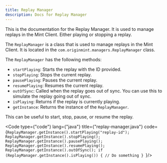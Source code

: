 ```yaml
---
title: Replay Manager
description: Docs for Replay Manager
---
```



This is the documentation for the Replay Manager.
It is used to manage replays in the Mint Client.
Either playing or stopping a replay.

The `ReplayManager` is a class that is used to manage replays in the Mint Client.
It is located in the `com.originmint.managers.ReplayManager` class.

The `ReplayManager` has the following methods:
- `startPlaying`: Starts the replay with the ID provided.
- `stopPlaying`: Stops the current replay.
- `pausePlaying`: Pauses the current replay.
- `resumePlaying`: Resumes the current replay.
- `outOfSync`: Called when the replay goes out of sync. You can use this
to simulate the replay going out of sync.
- `isPlaying`: Returns if the replay is currently playing.
- `getInstance`: Returns the instance of the `ReplayManager`.

This can be useful to start, stop, pause, or resume the replay.

<Code type={"code"} lang={"java"} title={"replay-manager.java"} code={`ReplayManager.getInstance().startPlaying("replay-id");
ReplayManager.getInstance().stopPlaying();
ReplayManager.getInstance().pausePlaying();
ReplayManager.getInstance().resumePlaying();
ReplayManager.getInstance().outOfSync();
if (ReplayManager.getInstance().isPlaying()) {
    // Do something
}
`}/>
